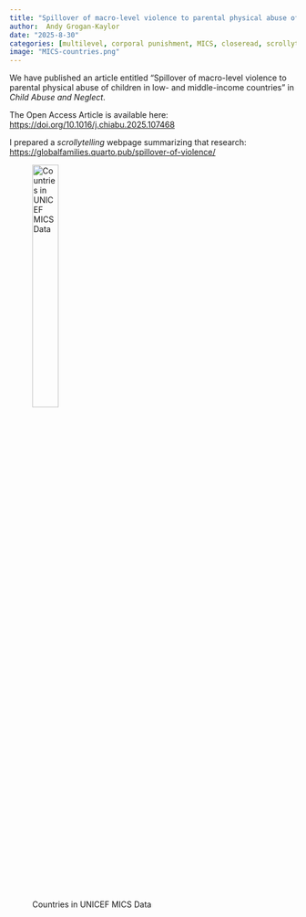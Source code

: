 ```yaml
---
title: "Spillover of macro-level violence to parental physical abuse of children in low- and middle-income countries"
author:  Andy Grogan-Kaylor 
date: "2025-8-30"
categories: [multilevel, corporal punishment, MICS, closeread, scrollytelling]
image: "MICS-countries.png"
---
```


We have published an article entitled "Spillover of macro-level violence to parental physical abuse of children in low- and middle-income countries" in *Child Abuse and Neglect*.

The Open Access Article is available here:  [https://doi.org/10.1016/j.chiabu.2025.107468](https://doi.org/10.1016/j.chiabu.2025.107468)

I prepared a *scrollytelling* webpage summarizing that research: [https://globalfamilies.quarto.pub/spillover-of-violence/](https://globalfamilies.quarto.pub/spillover-of-violence/)

![Countries in UNICEF MICS Data](MICS-countries.png){width=33%}






